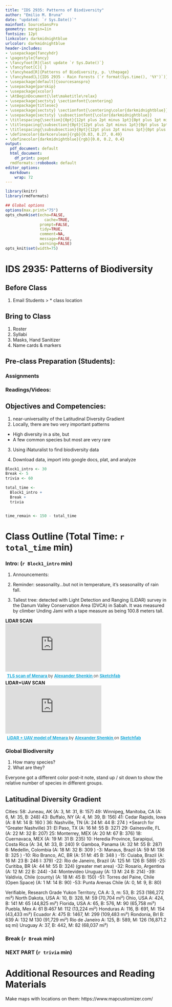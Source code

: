 ```yaml
---
title: "IDS 2935: Patterns of Biodiversity"
author: "Emilio M. Bruna"
date: "updated: `r Sys.Date()`"
mainfont: SourceSansPro
geometry: margin=1in
fontsize: 12pt
linkcolor: darkmidnightblue
urlcolor: darkmidnightblue
header-includes:
- \usepackage{fancyhdr}
- \pagestyle{fancy}
- \fancyfoot[R]{last update `r Sys.Date()`}
- \fancyfoot[C]{ }
- \fancyhead[R]{Patterns of Biodiversity, p. \thepage}
- \fancyhead[L]{IDS 2935 - Rain Forests (`r format(Sys.time(), '%Y')`)}
- \usepackage[default]{sourcesanspro}
- \usepackage{parskip}
- \usepackage{xcolor}
- \AtBeginDocument{\let\maketitle\relax}
- \usepackage{sectsty} \sectionfont{\centering}
- \usepackage{titlesec}
- \usepackage{sectsty} \sectionfont{\centering\color{darkmidnightblue}}
- \usepackage{sectsty} \subsectionfont{\color{darkmidnightblue}}
- \titlespacing{\section}{0pt}{12pt plus 2pt minus 1pt}{0pt plus 1pt minus 1pt}
- \titlespacing{\subsection}{0pt}{12pt plus 2pt minus 1pt}{0pt plus 1pt minus 1pt}
- \titlespacing{\subsubsection}{0pt}{12pt plus 2pt minus 1pt}{0pt plus 1pt minus 1pt}
- \definecolor{darkcerulean}{rgb}{0.03, 0.27, 0.49}
- \definecolor{darkmidnightblue}{rgb}{0.0, 0.2, 0.4}
output:
  pdf_document: default
  html_document:
    df_print: paged
  rmdformats::robobook: default
editor_options: 
  markdown: 
    wrap: 72
---
```



```r
library(knitr)
library(rmdformats)

## Global options
options(max.print="75")
opts_chunk$set(echo=FALSE,
	             cache=TRUE,
               prompt=FALSE,
               tidy=TRUE,
               comment=NA,
               message=FALSE,
               warning=FALSE)
opts_knit$set(width=75)
```
# IDS 2935: Patterns of Biodiversity

## Before Class

1. Email Students 
> * class location

## Bring to Class

1. Roster
2. Syllabi
3. Masks, Hand Sanitizer
4. Name cards & markers

## Pre-class Preparation (Students):

### Assignments

### Readings/Videos: 

## Objectives and Competencies:   

1. near-universality of the Latitudinal Diversity Gradient
2. Locally, there are two very important patterns

* High diversity in a site, but
* A few common species but most are very rare

3. Using iNaturalist to find biodiversity data

4. Download data, import into google docs, plat, and analyze

```r

Block1_intro <- 30
Break <- 5
trivia <- 60

total_time <- 
  Block1_intro + 
  Break + 
  trivia


time_remain <- 150 - total_time
```
# Class Outline (Total Time: `r total_time` min)
\vspace{0.5cm}

### **Intro: ** (`r Block1_intro` min)

1. Announcements:

1. Reminder: seasonality...but not in temperature, it's seasonality of rain fall.

2. Tallest tree: detected with Light Detection and Ranging (LiDAR) survey in the Danum Valley Conservation Area (DVCA) in Sabah.  It was measured by climber Unding Jami with a tape measure as being 100.8 meters tall. 

**LIDAR SCAN**
<div class="sketchfab-embed-wrapper"> <iframe title="TLS scan of Menara" frameborder="0" allowfullscreen mozallowfullscreen="true" webkitallowfullscreen="true" allow="fullscreen; autoplay; vr" xr-spatial-tracking execution-while-out-of-viewport execution-while-not-rendered web-share src="https://sketchfab.com/models/03a6159372294c5288f832f7fe1d2fda/embed"> </iframe> <p style="font-size: 13px; font-weight: normal; margin: 5px; color: #4A4A4A;"> <a href="https://sketchfab.com/3d-models/tls-scan-of-menara-03a6159372294c5288f832f7fe1d2fda?utm_medium=embed&utm_campaign=share-popup&utm_content=03a6159372294c5288f832f7fe1d2fda" target="_blank" style="font-weight: bold; color: #1CAAD9;"> TLS scan of Menara </a> by <a href="https://sketchfab.com/ashenkin?utm_medium=embed&utm_campaign=share-popup&utm_content=03a6159372294c5288f832f7fe1d2fda" target="_blank" style="font-weight: bold; color: #1CAAD9;"> Alexander Shenkin </a> on <a href="https://sketchfab.com?utm_medium=embed&utm_campaign=share-popup&utm_content=03a6159372294c5288f832f7fe1d2fda" target="_blank" style="font-weight: bold; color: #1CAAD9;">Sketchfab</a></p></div>


**LIDAR+UAV SCAN**
<div class="sketchfab-embed-wrapper"> <iframe title="LiDAR + UAV model of Menara" frameborder="0" allowfullscreen mozallowfullscreen="true" webkitallowfullscreen="true" allow="fullscreen; autoplay; vr" xr-spatial-tracking execution-while-out-of-viewport execution-while-not-rendered web-share src="https://sketchfab.com/models/b828f4569ab14188b07c9609511330b7/embed"> </iframe> <p style="font-size: 13px; font-weight: normal; margin: 5px; color: #4A4A4A;"> <a href="https://sketchfab.com/3d-models/lidar-uav-model-of-menara-b828f4569ab14188b07c9609511330b7?utm_medium=embed&utm_campaign=share-popup&utm_content=b828f4569ab14188b07c9609511330b7" target="_blank" style="font-weight: bold; color: #1CAAD9;"> LiDAR + UAV model of Menara </a> by <a href="https://sketchfab.com/ashenkin?utm_medium=embed&utm_campaign=share-popup&utm_content=b828f4569ab14188b07c9609511330b7" target="_blank" style="font-weight: bold; color: #1CAAD9;"> Alexander Shenkin </a> on <a href="https://sketchfab.com?utm_medium=embed&utm_campaign=share-popup&utm_content=b828f4569ab14188b07c9609511330b7" target="_blank" style="font-weight: bold; color: #1CAAD9;">Sketchfab</a></p></div>

### Global Biodiversity

1. How many species?
2. What are they?

Everyone got a different color post-it note, stand up / sit down to show the relative number of species in different groups.


## Latitudinal Diversity Gradient

Cities: 
58: Juneau, AK (A: 3, M: 31, B: 157)
49: Winnipeg, Manitoba, CA  (A: 6, M: 35, B: 248)
43: Buffalo, NY (A: 4, M: 39, B: 156)
41: Cedar Rapids, Iowa (A: 8 M: 14  B: 160 )
<!-- Memphis , TN (A: 24  M: 36 B: 254 ) -->
36: Nashville, TN (A: 24  M: 44 B: 274 ) *Search for "Greater Nashville) 
31: El Paso, TX (A: 16 M: 55 B: 327)
29: Gainesville, FL (A: 22 M: 32 B: 207)
25: Monterrey, MEX (A: 20 M: 67 B: 376)
18: Cuernavaca, MEX (A: 19 M: 31 B: 235)
10: Heredia Province, Sarapiquí, Costa Rica (A: 34, M: 33, B: 240)
9: Gamboa, Panama (A: 32  M: 55 B: 287)
6: Medellin, Colombia (A: 18 M: 32 B: 309 )
-3: Manaus, Brazil (A: 59 M: 136 B: 325 )
-10: Rio Branco, AC, BR (A: 51 M: 45 B: 348 )
-15: Cuiaba, Brazil (A: 16 M: 23 B: 246 I: 379)
-22: Rio de Janeiro, Brazil (A: 125 M: 126 B: 589)
-25: Curitiba, BR (A: 44 M: 55 B: 324)  (greater met area)
<!-- Porto Alegre (A: 11 M: 20 B: 165) -->
<!-- Asuncion, Paraguay (A: 10, M: 6, B: 131) -->
<!-- -31 Cordoba, Argentina (A: 31 M: 59 B: 338) -->
-32: Rosario, Argentina (A: 12 M: 22 B: 244)
-34: Montevideo Uruguay (A: 13 M: 24 B: 214)
-39: Valdivia, Chile (county) (A: 18 M: 45 B: 150)
-51: Torres del Paine, Chile (Open Space) (A: 1 M: 14 B: 90)
-53: Punta Arenas Chile (A: 0, M: 9, B: 80)


Verifiable, Research Grade
Yukon Territory, CA A: 3, m: 53, B: 253 (186,272 mi²)
North Dakota, USA A: 10, B: 328, M: 59 (70,704 mi²)
Ohio, USA A: 424, B: 141 M: 65 (44,825 mi²)
Florida, USA A: 65, B: 576, M: 90 (65,758 mi²)
Puebla, Mex A: 61 B:467 M: 112  (13,224 mi²)
Honduras A: 116, B: 691, M: 154 (43,433 mi²)
Ecuador A: 475 B: 1467, M: 299 (109,483 mi²)
Rondonia, Brl B: 639 A: 132 M 130 (91,729 mi²)
Rio de Janeiro A: 125, B: 589, M: 126 (16,871.2 sq mi)
Uruguay A: 37, B: 442, M: 82 (68,037 mi²)



<!-- NOTE BATS in mammals! -->




<!-- [Forest Height Map](https://eoimages.gsfc.nasa.gov/images/imagerecords/77000/77637/forestheight_ice_2005_lrg.jpg)  -->
<!-- Bonus: Try this video of a [forest in Costa Rica](https://www.youtube.com/watch?v=AhISnxlonxI&t=9s), complete with the dulcet tones of Richard Attenborough's narration.  -->



<!-- 9.  What do you think limits their distribution? (put another way, why don't we have Tropical Rain Forests in Gainesville? Or Michigan? Or London?) -->

<!-- In a rain forest, is rain going to be limited? -->
<!-- For these big trees, is light the limiting factor? What is? -->
<!-- What about for understory plants?  -->



### **Break**  (`r Break` min)    

### **NEXT PART**  (`r trivia` min)      
<!-- UPDATES:  -->

<!-- Each team needs to come up with names OR assign names with each table getting a [table stand with photo](https://www.webstaurantstore.com/choice-12-black-menu-card-holder/176CH12BK.html)  -->

<!-- Set up system in advance to enter scores as we go, or enter responses and tell us if they are correct -->

<!-- Be sure to take attendance to give people points OR ask them to submit their team name afterwards for 20 points -->



\vspace{1.5cm}
# Additional Resources and Reading Materials
\vspace{0.5cm}
Make maps with locations on them: https://www.mapcustomizer.com/

